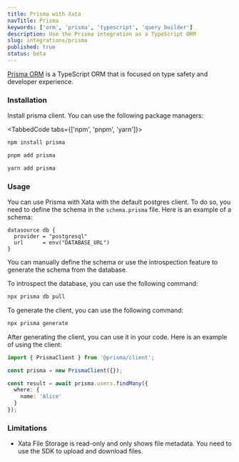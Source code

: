 ```yaml
---
title: Prisma with Xata
navTitle: Prisma
keywords: ['orm', 'prisma', 'typescript', 'query builder']
description: Use the Prisma integration as a TypeScript ORM
slug: integrations/prisma
published: true
status: beta
---
```


[Prisma ORM](https://www.prisma.io/orm) is a TypeScript ORM that is focused on type safety and developer experience.

### Installation

Install prisma client. You can use the following package managers:

<TabbedCode tabs={['npm', 'pnpm', 'yarn']}>
```sh
npm install prisma
```

```sh
pnpm add prisma
```

```sh
yarn add prisma
```

</TabbedCode>

### Usage

You can use Prisma with Xata with the default postgres client. To do so, you need to define the schema in the `schema.prisma` file. Here is an example of a schema:

```prisma
datasource db {
  provider = "postgresql"
  url      = env("DATABASE_URL")
}
```

You can manually define the schema or use the introspection feature to generate the schema from the database.

To introspect the database, you can use the following command:

```sh
npx prisma db pull
```

To generate the client, you can use the following command:

```sh
npx prisma generate
```

After generating the client, you can use it in your code. Here is an example of using the client:

```ts
import { PrismaClient } from '@prisma/client';

const prisma = new PrismaClient({});

const result = await prisma.users.findMany({
  where: {
    name: 'Alice'
  }
});
```

### Limitations

- Xata File Storage is read-only and only shows file metadata. You need to use the SDK to upload and download files.

